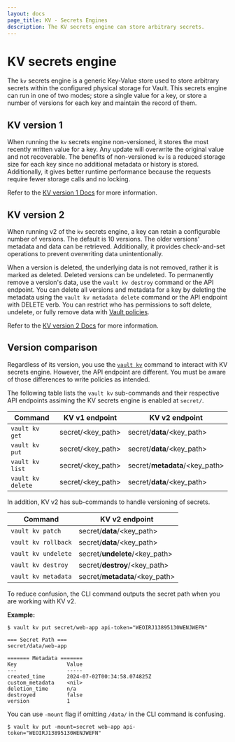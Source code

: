 ```yaml
---
layout: docs
page_title: KV - Secrets Engines
description: The KV secrets engine can store arbitrary secrets.
---
```


# KV secrets engine

The `kv` secrets engine is a generic Key-Value store used to store arbitrary
secrets within the configured physical storage for Vault. This secrets engine
can run in one of two modes; store a single value for a key, or store a number
of versions for each key and maintain the record of them.

## KV version 1

When running the `kv` secrets engine non-versioned, it stores the most recently
written value for a key. Any update will overwrite the original value and not
recoverable. The benefits of non-versioned `kv` is a reduced storage size for
each key since no additional metadata or history is stored. Additionally, it
gives better runtime performance because the requests require fewer storage
calls and no locking.

Refer to the [KV version 1 Docs](/vault/docs/secrets/kv/kv-v1) for more
information.

## KV version 2

When running v2 of the `kv` secrets engine, a key can retain a configurable
number of versions. The default is 10 versions. The older versions' metadata and
data can be retrieved. Additionally, it provides check-and-set operations to
prevent overwriting data unintentionally.

When a version is deleted, the underlying data is not removed, rather it is
marked as deleted. Deleted versions can be undeleted. To permanently remove a
version's data, use the `vault kv destroy` command or the API endpoint. You can
delete all versions and metadata for a key by deleting the metadata using the
`vault kv metadata delete` command or the API endpoint with DELETE verb. You can
restrict who has permissions to soft delete, undelete, or fully remove data with
[Vault policies](/vault/docs/concepts/policies).

Refer to the [KV version 2 Docs](/vault/docs/secrets/kv/kv-v2) for more
information.


## Version comparison

Regardless of its version, you use the [`vault kv`](/vault/docs/commands/kv)
command to interact with KV secrets engine. However, the API endpoint are
different. You must be aware of those differences to write policies as intended.

The following table lists the `vault kv` sub-commands and their respective API
endpoints assiming the KV secrets engine is enabled at `secret/`.


| Command           | KV v1 endpoint    | KV v2 endpoint                 |
| ----------------- | ----------------- | ------------------------------ |
| `vault kv get`    | secret/<key_path> | secret/**data**/<key_path>     |
| `vault kv put`    | secret/<key_path> | secret/**data**/<key_path>     |
| `vault kv list`   | secret/<key_path> | secret/**metadata**/<key_path> |
| `vault kv delete` | secret/<key_path> | secret/**data**/<key_path>     |

In addition, KV v2 has sub-commands to handle versioning of secrets.

| Command             | KV v2 endpoint                 |
| ------------------- | ------------------------------ |
| `vault kv patch`    | secret/**data**/<key_path>     |
| `vault kv rollback` | secret/**data**/<key_path>     |
| `vault kv undelete` | secret/**undelete**/<key_path> |
| `vault kv destroy`  | secret/**destroy**/<key_path>  |
| `vault kv metadata` | secret/**metadata**/<key_path> |


To reduce confusion, the CLI command outputs the secret path when you are
working with KV v2.

**Example:**

<CodeBlockConfig hideClipboard highlight="4">

```shell-session 
$ vault kv put secret/web-app api-token="WEOIRJ13895130WENJWEFN"

=== Secret Path ===
secret/data/web-app

======= Metadata =======
Key                Value
---                -----
created_time       2024-07-02T00:34:58.074825Z
custom_metadata    <nil>
deletion_time      n/a
destroyed          false
version            1
```

</CodeBlockConfig>

You can use `-mount` flag if omitting `/data/` in the CLI command is confusing.

```shell-session
$ vault kv put -mount=secret web-app api-token="WEOIRJ13895130WENJWEFN"
```
